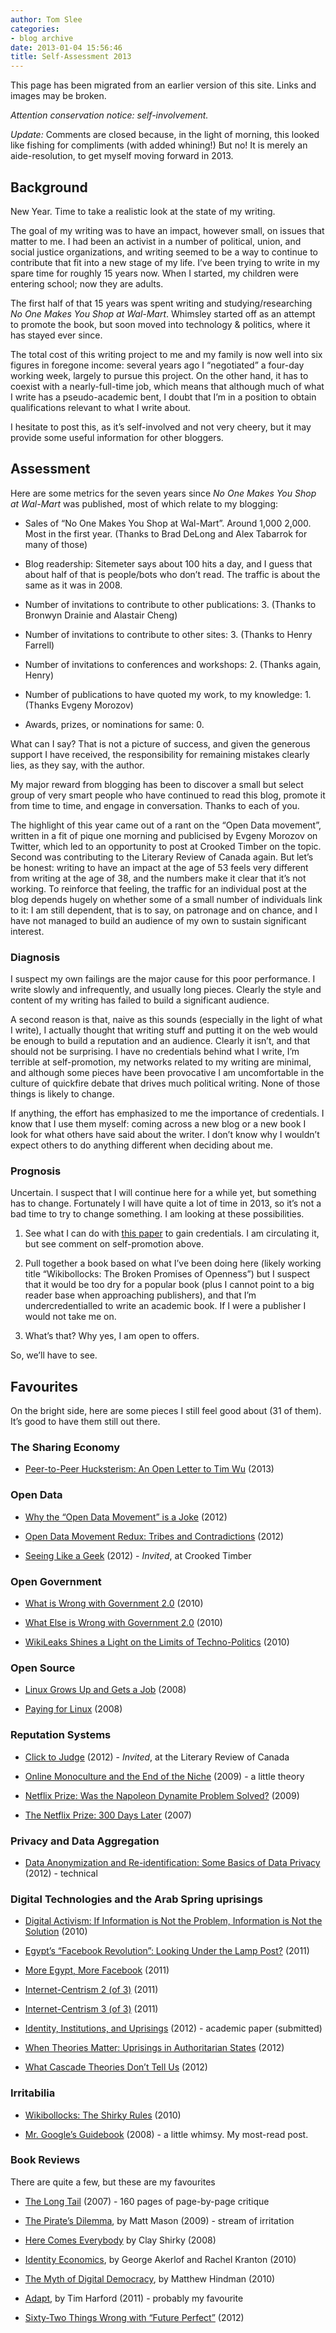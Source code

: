```yaml
---
author: Tom Slee
categories:
- blog archive
date: 2013-01-04 15:56:46
title: Self-Assessment 2013
---
```


::: {.callout-note}

This page has been migrated from an earlier version of this site. 
Links and images may be broken.

:::



				

_Attention conservation notice: self-involvement._




_Update:_ Comments are closed because, in the light of morning, this looked like fishing for compliments (with added whining!) But no! It is merely an aide-resolution, to get myself moving forward in 2013.




## Background




New Year. Time to take a realistic look at the state of my writing.




The goal of my writing was to have an impact, however small, on issues that matter to me. I had been an activist in a number of political, union, and social justice organizations, and writing seemed to be a way to continue to contribute that fit into a new stage of my life. I've been trying to write in my spare time for roughly 15 years now. When I started, my children were entering school; now they are adults.




The first half of that 15 years was spent writing and studying/researching _No One Makes You Shop at Wal-Mart_. Whimsley started off as an attempt to promote the book, but soon moved into technology & politics, where it has stayed ever since.




The total cost of this writing project to me and my family is now well into six figures in foregone income: several years ago I "negotiated" a four-day working week, largely to pursue this project. On the other hand, it has to coexist with a nearly-full-time job, which means that although much of what I write has a pseudo-academic bent, I doubt that I'm in a position to obtain qualifications relevant to what I write about.




I hesitate to post this, as it's self-involved and not very cheery, but it may provide some useful information for other bloggers.




## Assessment




Here are some metrics for the seven years since _No One Makes You Shop at Wal-Mart_ was published, most of which relate to my blogging:






  * Sales of "No One Makes You Shop at Wal-Mart". Around 1,000 2,000. Most in the first year. (Thanks to Brad DeLong and Alex Tabarrok for many of those)


  * Blog readership: Sitemeter says about 100 hits a day, and I guess that about half of that is people/bots who don't read. The traffic is about the same as it was in 2008.


  * Number of invitations to contribute to other publications: 3. (Thanks to Bronwyn Drainie and Alastair Cheng)


  * Number of invitations to contribute to other sites: 3. (Thanks to Henry Farrell)


  * Number of invitations to conferences and workshops: 2. (Thanks again, Henry)


  * Number of publications to have quoted my work, to my knowledge: 1. (Thanks Evgeny Morozov)


  * Awards, prizes, or nominations for same: 0.




What can I say? That is not a picture of success, and given the generous support I have received, the responsibility for remaining mistakes clearly lies, as they say, with the author.




My major reward from blogging has been to discover a small but select group of very smart people who have continued to read this blog, promote it from time to time, and engage in conversation. Thanks to each of you.




The highlight of this year came out of a rant on the "Open Data movement", written in a fit of pique one morning and publicised by Evgeny Morozov on Twitter, which led to an opportunity to post at Crooked Timber on the topic. Second was contributing to the Literary Review of Canada again. But let's be honest: writing to have an impact at the age of 53 feels very different from writing at the age of 38, and the numbers make it clear that it's not working. To reinforce that feeling, the traffic for an individual post at the blog depends hugely on whether some of a small number of individuals link to it: I am still dependent, that is to say, on patronage and on chance, and I have not managed to build an audience of my own to sustain significant interest.




### Diagnosis




I suspect my own failings are the major cause for this poor performance. I write slowly and infrequently, and usually long pieces. Clearly the style and content of my writing has failed to build a significant audience.




A second reason is that, naive as this sounds (especially in the light of what I write), I actually thought that writing stuff and putting it on the web would be enough to build a reputation and an audience. Clearly it isn't, and that should not be surprising. I have no credentials behind what I write, I'm terrible at self-promotion, my networks related to my writing are minimal, and although some pieces have been provocative I am uncomfortable in the culture of quickfire debate that drives much political writing. None of those things is likely to change. 




If anything, the effort has emphasized to me the importance of credentials. I know that I use them myself: coming across a new blog or a new book I look for what others have said about the writer. I don't know why I wouldn't expect others to do anything different when deciding about me. 




### Prognosis




Uncertain. I suspect that I will continue here for a while yet, but something has to change. Fortunately I will have quite a lot of time in 2013, so it's not a bad time to try to change something. I am looking at these possibilities. 






  1. See what I can do with [this paper](http://papers.ssrn.com/abstract=2116471) to gain credentials. I am circulating it, but see comment on self-promotion above.


  2. Pull together a book based on what I've been doing here (likely working title "Wikibollocks: The Broken Promises of Openness") but I suspect that it would be too dry for a popular book (plus I cannot point to a big reader base when approaching publishers), and that I'm undercredentialled to write an academic book. If I were a publisher I would not take me on.


  3. What's that? Why yes, I am open to offers.

So, we'll have to see.  



## Favourites




On the bright side, here are some pieces I still feel good about (31 of them). It's good to have them still out there.




### The Sharing Economy






  * [Peer-to-Peer Hucksterism: An Open Letter to Tim Wu](/2012/12/peer-to-peer-hucksterism-an-open-letter-to-tim-wu.html) (2013)




### Open Data






  * [Why the "Open Data Movement" is a Joke](/2012/05/why-the-open-data-movement-is-a-joke.html) (2012)


  * [Open Data Movement Redux: Tribes and Contradictions](/2012/05/open-data-movement-redux-tribes-and-contradictions.html) (2012)


  * [Seeing Like a Geek](http://crookedtimber.org/2012/06/25/seeing-like-a-geek/) (2012) - _Invited_, at Crooked Timber




### Open Government






  * [What is Wrong with Government 2.0](2010/11/what-is-wrong-with-government-20.html) (2010)


  * [What Else is Wrong with Government 2.0](/2010/11/what-else-is-wrong-with-government-20.html) (2010)


  * [WikiLeaks Shines a Light on the Limits of Techno-Politics](/2010/12/wikileaks-shines-a-light-on-the-limits-of-techno-politics.html) (2010)




### Open Source






  * [Linux Grows Up and Gets a Job](/2008/04/linux-grows-up.html) (2008)


  * [Paying for Linux](/2008/05/linux-again.html) (2008)




### Reputation Systems






  * [Click to Judge](http://reviewcanada.ca/reviews/2012/04/01/click-to-judge/) (2012) - _Invited_, at the Literary Review of Canada


  * [Online Monoculture and the End of the Niche](/2009/03/online-monoculture-and-the-end-of-the-niche.html) (2009) - a little theory


  * [Netflix Prize: Was the Napoleon Dynamite Problem Solved?](/2009/10/netflix-prize-was-the-napoleon-dynamite-problem-solved.html) (2009)


  * [The Netflix Prize: 300 Days Later](/2007/07/the-limitations.html) (2007)




### Privacy and Data Aggregation






  * [Data Anonymization and Re-identification: Some Basics of Data Privacy](/2011/09/data-anonymization-and-re-identification-some-basics-of-data-privacy.html) (2012) - technical




### Digital Technologies and the Arab Spring uprisings






  * [Digital Activism: If Information is Not the Problem, Information is Not the Solution](/2010/01/digital-activism-if-information-is-not-the-problem-information-is-not-the-solution.html) (2010)


  * [Egypt's "Facebook Revolution": Looking Under the Lamp Post?](/2011/02/egypts-facebook-revolution-looking-under-the-lamp-post-.html) (2011)


  * [More Egypt, More Facebook](/2011/02/more-egypt-more-facebook.html) (2011)


  * [Internet-Centrism 2 (of 3)](/2011/09/so-three-cheers-for-evgeny-now-back-to-the-mit-review-articles-some-of-which-display-the-very-internet-centrism-that-moroz.html) (2011)


  * [Internet-Centrism 3 (of 3)](/2011/09/earlier-today-i-thought-i-was-doomed-to-fail-that-part-3-of-this-prematurely-announced-trilogy-was-just-not-going-to-get-wr.html) (2011)


  * [Identity, Institutions, and Uprisings](http://papers.ssrn.com/sol3/papers.cfm?abstract_id=2116471) (2012) - academic paper (submitted)


  * [When Theories Matter: Uprisings in Authoritarian States](/2012/12/when-theories-matter-uprisings-in-authoritarian-states.html) (2012)


  * [What Cascade Theories Don't Tell Us](/2012/12/what-cascade-theories-leave-out.html) (2012)




### Irritabilia






  * [Wikibollocks: The Shirky Rules](/2010/04/wikibollocks-the-shirky-rules.html) (2010)


  * [Mr. Google's Guidebook](/2008/03/mr-googles-guid.html) (2008) - a little whimsy. My most-read post.




### Book Reviews




There are quite a few, but these are my favourites






  * [The Long Tail](/2007/03/the_long_tail_l.html) (2007) - 160 pages of page-by-page critique


  * [The Pirate's Dilemma](/2009/11/pirates-dilemma-review-remixed.html), by Matt Mason (2009) - stream of irritation


  * [Here Comes Everybody](/2008/04/here-comes-ever.html) by Clay Shirky (2008)


  * [Identity Economics](/2010/05/identity-economics-by-george-akerlof-and-rachel-kranton-a-rambling-review.html), by George Akerlof and Rachel Kranton (2010)


  * [The Myth of Digital Democracy](/2010/01/the-myth-of-digital-democracymatthew-hindman-princeton-university-press-2009matthew-hindmansthe-myth-of-digital-democracyfi.html), by Matthew Hindman (2010)


  * [Adapt](/2011/06/an-uncertain-world-ii-adapt-by-tim-harford.html), by Tim Harford (2011) - probably my favourite


  * [Sixty-Two Things Wrong with "Future Perfect"](/2012/12/sixty-two-things-wrong-with-future-perfect.html) (2012)





		
